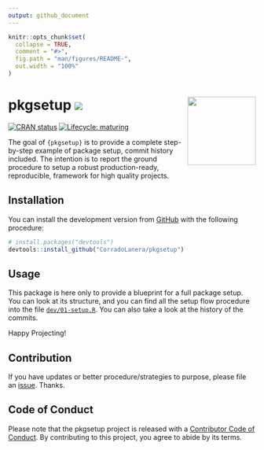 ```yaml
---
output: github_document
---
```


<!-- README.md is generated from README.Rmd. Please edit that file -->

```r
knitr::opts_chunk$set(
  collapse = TRUE,
  comment = "#>",
  fig.path = "man/figures/README-",
  out.width = "100%"
)
```

# pkgsetup [![](https://img.shields.io/badge/WEBsite-click--me-orange.svg)](http://corradolanera.github.io/pkgsetup/) <img src='man/figures/logo.png' align="right" height="139" />

<!-- badges: start -->
[![CRAN status](https://www.r-pkg.org/badges/version/pkgsetup)](https://CRAN.R-project.org/package=pkgsetup)
[![Lifecycle: maturing](https://img.shields.io/badge/lifecycle-maturing-blue.svg)](https://www.tidyverse.org/lifecycle/#maturing)
<!-- badges: end -->

The goal of `{pkgsetup}` is to provide a complete step-by-step example of
package setup, commit history included. The intention is to report the
ground procedure to setup a robust production-ready, reproducible,
framework for high quality projects.

## Installation

You can install the development version from
[GitHub](https://github.com/) with the following procedure:

```r
# install.packages("devtools")
devtools::install_github("CorradoLanera/pkgsetup")
```




## Usage

This package is here only to provide a blueprint for a full package
setup. You can look at its structure, and you can find all the setup
flow procedure into the file
[`dev/01-setup.R`](https://github.com/CorradoLanera/pkgsetup/blob/master/dev/01-setup.R).
You can also take a look at the history of the commits.

Happy Projecting!




## Contribution

If you have updates or better procedure/strategies to purpose, please
file an [issue](https://github.com/CorradoLanera/pkgsetup/issues).
Thanks.




## Code of Conduct

Please note that the pkgsetup project is released with a
[Contributor Code of Conduct](https://contributor-covenant.org/version/2/0/CODE_OF_CONDUCT.html).
By contributing to this project, you agree to abide by its terms.
